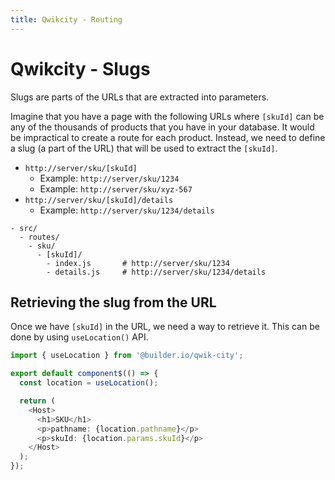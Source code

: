 ```yaml
---
title: Qwikcity - Routing
---
```


# Qwikcity - Slugs 

Slugs are parts of the URLs that are extracted into parameters. 

Imagine that you have a page with the following URLs where `[skuId]` can be any of the thousands of products that you have in your database. It would be impractical to create a route for each product. Instead, we need to define a slug (a part of the URL) that will be used to extract the `[skuId]`.

- `http://server/sku/[skuId]` 
  - Example: `http://server/sku/1234` 
  - Example: `http://server/sku/xyz-567`
- `http://server/sku/[skuId]/details` 
  - Example: `http://server/sku/1234/details`

```
- src/
  - routes/
    - sku/
      - [skuId]/
        - index.js       # http://server/sku/1234
        - details.js     # http://server/sku/1234/details
```


## Retrieving the slug from the URL

Once we have `[skuId]` in the URL, we need a way to retrieve it. This can be done by using `useLocation()` API.

```typescript
import { useLocation } from '@builder.io/qwik-city';

export default component$(() => {
  const location = useLocation();

  return (
    <Host>
      <h1>SKU</h1>
      <p>pathname: {location.pathname}</p>
      <p>skuId: {location.params.skuId}</p>
    </Host>
  );
});
```